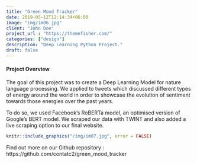```yaml
---
title: "Green Mood Tracker"
date: 2019-05-12T12:14:34+06:00
image: "img/im06.jpg"
client: "John Doe"
project_url : "https://themefisher.com/"
categories: ["design"]
description: "Deep Learning Python Project."
draft: false
---
```


#### Project Overview

The goal of this project was to create a Deep Learning Model for nature language processing. We applied to tweets which discussed different types of energy around the world in order to showcase the evolution of sentiment towards those energies over the past years.

To do so, we used Facebook's RoBERTa model, an optimised version of Google's BERT model. We scraped our data with TWINT and also added a live scraping option to our final website. 

```r
knitr::include_graphics("/img/im07.jpg", error = FALSE)
```

Find out more on our Github repository :
https://github.com/contatc2/green_mood_tracker